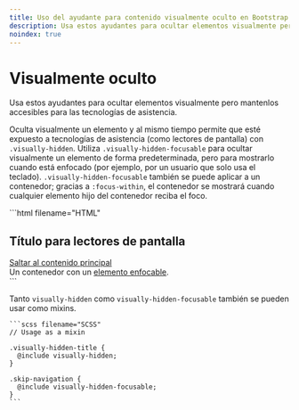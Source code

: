 ```yaml
---
title: Uso del ayudante para contenido visualmente oculto en Bootstrap · Bootstrap en Español v5.3
description: Usa estos ayudantes para ocultar elementos visualmente pero mantenlos accesibles para las tecnologías de asistencia.
noindex: true
---
```


# Visualmente oculto

Usa estos ayudantes para ocultar elementos visualmente pero mantenlos accesibles para las tecnologías de asistencia.

<MainBanner />

Oculta visualmente un elemento y al mismo tiempo permite que esté expuesto a tecnologías de asistencia (como lectores de pantalla) con `.visually-hidden`. Utiliza `.visually-hidden-focusable` para ocultar visualmente un elemento de forma predeterminada, pero para mostrarlo cuando está enfocado (por ejemplo, por un usuario que solo usa el teclado). `.visually-hidden-focusable` también se puede aplicar a un contenedor; gracias a `:focus-within`, el contenedor se mostrará cuando cualquier elemento hijo del contenedor reciba el foco.

<DemoIframe path="/demos/bootstrap/5.3/helpers/visually-hidden/index.html">
    ```html filename="HTML"
    <h2 class="visually-hidden">Título para lectores de pantalla</h2>
    <a class="visually-hidden-focusable" href="#content">Saltar al contenido principal</a>
    <div class="visually-hidden-focusable">Un contenedor con un <a href="#">elemento enfocable</a>.</div>
    ```
</DemoIframe>

Tanto `visually-hidden` como `visually-hidden-focusable` también se pueden usar como mixins.

    ```scss filename="SCSS"
    // Usage as a mixin
    
    .visually-hidden-title {
      @include visually-hidden;
    }
    
    .skip-navigation {
      @include visually-hidden-focusable;
    }
    ```

<ContentSuggestion />
